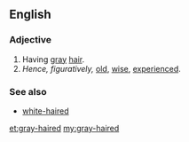 ==English==

===Adjective===
{{en-adj}}

# Having [[gray]] [[hair]].
# ''Hence, figuratively,'' [[old]], [[wise]], [[experienced]].

===See also===
* [[white-haired]]

[[et:gray-haired]]
[[my:gray-haired]]